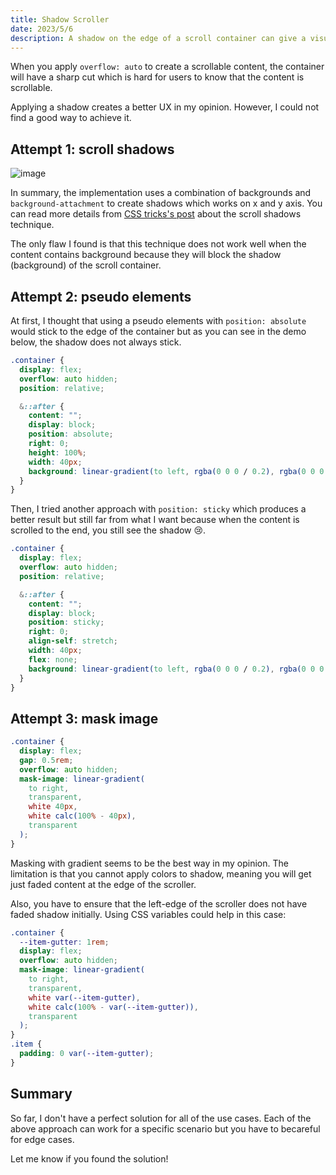 ```yaml
---
title: Shadow Scroller
date: 2023/5/6
description: A shadow on the edge of a scroll container can give a visual indicator to the user that the content can be scrolled.
---
```


When you apply `overflow: auto` to create a scrollable content, the container will have a sharp cut which is hard for users to know that the content is scrollable.

Applying a shadow creates a better UX in my opinion. However, I could not find a good way to achieve it.

## Attempt 1: scroll shadows

![image](https://user-images.githubusercontent.com/18292247/236639879-b792ac1f-ec9e-4e5f-845f-3ab5de7be229.png)

In summary, the implementation uses a combination of backgrounds and `background-attachment` to create shadows which works on x and y axis. You can read more details from [CSS tricks's post](https://css-tricks.com/books/greatest-css-tricks/scroll-shadows/) about the scroll shadows technique.

The only flaw I found is that this technique does not work well when the content contains background because they will block the shadow (background) of the scroll container.

## Attempt 2: pseudo elements

At first, I thought that using a pseudo elements with `position: absolute` would stick to the edge of the container but as you can see in the demo below, the shadow does not always stick.


<PseudoAbsolute />

```css
.container {
  display: flex;
  overflow: auto hidden;
  position: relative;

  &::after {
    content: "";
    display: block;
    position: absolute;
    right: 0;
    height: 100%;
    width: 40px;
    background: linear-gradient(to left, rgba(0 0 0 / 0.2), rgba(0 0 0 / 0));
  }
}
```

Then, I tried another approach with `position: sticky` which produces a better result but still far from what I want because when the content is scrolled to the end, you still see the shadow 😢.


<PseudoSticky />

```css
.container {
  display: flex;
  overflow: auto hidden;
  position: relative;

  &::after {
    content: "";
    display: block;
    position: sticky;
    right: 0;
    align-self: stretch;
    width: 40px;
    flex: none;
    background: linear-gradient(to left, rgba(0 0 0 / 0.2), rgba(0 0 0 / 0));
  }
}
```

## Attempt 3: mask image


<MaskImage />

```css
.container {
  display: flex;
  gap: 0.5rem;
  overflow: auto hidden;
  mask-image: linear-gradient(
    to right,
    transparent,
    white 40px,
    white calc(100% - 40px),
    transparent
  );
}
```

Masking with gradient seems to be the best way in my opinion. The limitation is that you cannot apply colors to shadow, meaning you will get just faded content at the edge of the scroller.

Also, you have to ensure that the left-edge of the scroller does not have faded shadow initially. Using CSS variables could help in this case:

```css
.container {
  --item-gutter: 1rem;
  display: flex;
  overflow: auto hidden;
  mask-image: linear-gradient(
    to right,
    transparent,
    white var(--item-gutter),
    white calc(100% - var(--item-gutter)),
    transparent
  );
}
.item {
  padding: 0 var(--item-gutter);
}
```

## Summary

So far, I don't have a perfect solution for all of the use cases. Each of the above approach can work for a specific scenario but you have to becareful for edge cases.

Let me know if you found the solution!
